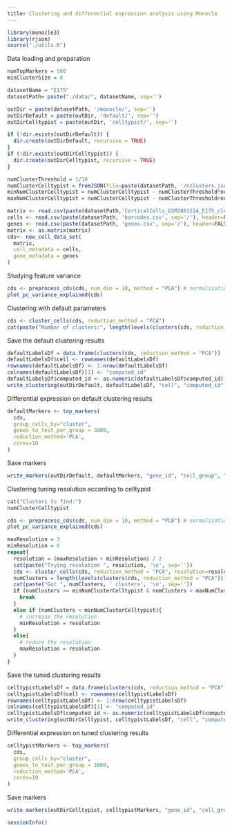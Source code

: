 ```yaml
---
title: Clustering and differential expression analysis using Monocle
---
```


```r
library(monocle3)
library(rjson)
source("./utils.R")
```

Data loading and preparation

```r
numTopMarkers = 500
minClusterSize = 0

datasetName = "E175"
datasetPath= paste("./data/", datasetName, sep='')

outDir = paste(datasetPath, '/monocle/', sep='')
outDirDefault = paste(outDir, 'default/', sep='')
outDirCelltypist = paste(outDir, 'celltypist/', sep='')

if (!dir.exists(outDirDefault)) {
  dir.create(outDirDefault, recursive = TRUE)
}
if (!dir.exists(outDirCelltypist)) {
  dir.create(outDirCelltypist, recursive = TRUE)
}

numClusterThreshold = 1/10
numClusterCelltypist = fromJSON(file=paste(datasetPath, '/nclusters.json', sep=''))$nclusters
minNumClusterCelltypist = numClusterCelltypist - numClusterThreshold*numClusterCelltypist
maxNumClusterCelltypist = numClusterCelltypist - numClusterThreshold+numClusterCelltypist
```

```r
matrix <- read.csv(paste(datasetPath,'CorticalCells_GSM2861514_E175_cleaned.csv', sep='/'), header=TRUE, row.names=1)
cells <- read.csv(paste(datasetPath, 'barcodes.csv', sep='/'), header=FALSE, row.names=1)
genes <- read.csv(paste(datasetPath, 'genes.csv', sep='/'), header=FALSE, row.names=1)
matrix <- as.matrix(matrix)
cds<- new_cell_data_set(
  matrix,
  cell_metadata = cells,
  gene_metadata = genes
)
```

Studying feature variance

```r
cds <- preprocess_cds(cds, num_dim = 10, method = "PCA") # normalization
plot_pc_variance_explained(cds)
```

Clustering with default parameters

```r
cds <- cluster_cells(cds, reduction_method = "PCA")
cat(paste("Number of clusters:", length(levels(clusters(cds, reduction_method = "PCA")))))
```

Save the default clustering results

```r
defaultLabelsDf = data.frame(clusters(cds, reduction_method = "PCA"))
defaultLabelsDf$cell <- rownames(defaultLabelsDf)
rownames(defaultLabelsDf) <- 1:nrow(defaultLabelsDf)
colnames(defaultLabelsDf)[1] <- "computed_id"
defaultLabelsDf$computed_id <- as.numeric(defaultLabelsDf$computed_id)
write_clustering(outDirDefault, defaultLabelsDf, "cell", "computed_id")
```


Differential expression on default clustering results

```r
defaultMarkers <- top_markers(
  cds,
  group_cells_by="cluster",
  genes_to_test_per_group = 3000,
  reduction_method='PCA',
  cores=10
)
```

Save markers

```r
write_markers(outDirDefault, defaultMarkers, "gene_id", "cell_group", "marker_test_p_value", FALSE, numTopMarkers)
```

Clustering tuning resolution according to celltypist

```r
cat("Clusters to find:")
numClusterCelltypist
```

```r
cds <- preprocess_cds(cds, num_dim = 10, method = "PCA") # normalization
plot_pc_variance_explained(cds)
```

```r
maxResolution = 3
minResolution = 0
repeat{
  resolution = (maxResolution + minResolution) / 2
  cat(paste("Trying resolution ", resolution, '\n', sep=''))
  cds <- cluster_cells(cds, reduction_method = "PCA", resolution=resolution)
  numClusters = length(levels(clusters(cds, reduction_method = "PCA")))
  cat(paste("Got ", numClusters, ' clusters', '\n', sep=''))
  if (numClusters >= minNumClusterCelltypist & numClusters < maxNumClusterCelltypist){
    break
  }
  else if (numClusters < minNumClusterCelltypist){
    # increase the resolution
    minResolution = resolution
  }
  else{
    # reduce the resolution
    maxResolution = resolution
  }
}
```


Save the tuned clustering results

```r
celltypistLabelsDf = data.frame(clusters(cds, reduction_method = "PCA"))
celltypistLabelsDf$cell <- rownames(celltypistLabelsDf)
rownames(celltypistLabelsDf) <- 1:nrow(celltypistLabelsDf)
colnames(celltypistLabelsDf)[1] <- "computed_id"
celltypistLabelsDf$computed_id <- as.numeric(celltypistLabelsDf$computed_id)
write_clustering(outDirCelltypist, celltypistLabelsDf, "cell", "computed_id")
```

Differential expression on tuned clustering results

```r
celltypistMarkers <- top_markers(
  cds,
  group_cells_by="cluster",
  genes_to_test_per_group = 3000,
  reduction_method='PCA',
  cores=10
)
```

Save markers

```r
write_markers(outDirCelltypist, celltypistMarkers, "gene_id", "cell_group", "marker_test_p_value", FALSE, numTopMarkers)
```

```r
sessionInfo()
```
